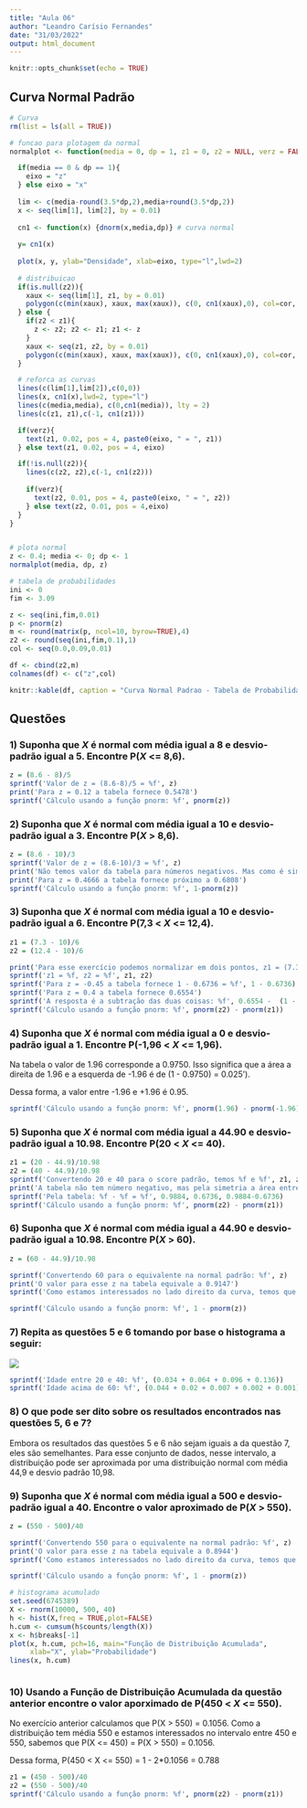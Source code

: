 ```yaml
---
title: "Aula 06"
author: "Leandro Carísio Fernandes"
date: "31/03/2022"
output: html_document
---
```


```r
knitr::opts_chunk$set(echo = TRUE)
```

## Curva Normal Padrão

```r
# Curva
rm(list = ls(all = TRUE))

# funcao para plotagem da normal
normalplot <- function(media = 0, dp = 1, z1 = 0, z2 = NULL, verz = FALSE, cor = "skyblue"){

  if(media == 0 & dp == 1){ 
    eixo = "z"
  } else eixo = "x"
  
  lim <- c(media-round(3.5*dp,2),media+round(3.5*dp,2))
  x <- seq(lim[1], lim[2], by = 0.01)
  
  cn1 <- function(x) {dnorm(x,media,dp)} # curva normal
  
  y= cn1(x)
  
  plot(x, y, ylab="Densidade", xlab=eixo, type="l",lwd=2)
  
  # distribuicao
  if(is.null(z2)){
    xaux <- seq(lim[1], z1, by = 0.01)
    polygon(c(min(xaux), xaux, max(xaux)), c(0, cn1(xaux),0), col=cor, border=cor)
  } else {
    if(z2 < z1){
      z <- z2; z2 <- z1; z1 <- z
    }
    xaux <- seq(z1, z2, by = 0.01)
    polygon(c(min(xaux), xaux, max(xaux)), c(0, cn1(xaux),0), col=cor, border=cor)
  }

  # reforca as curvas
  lines(c(lim[1],lim[2]),c(0,0))
  lines(x, cn1(x),lwd=2, type="l")
  lines(c(media,media), c(0,cn1(media)), lty = 2)
  lines(c(z1, z1),c(-1, cn1(z1)))

  if(verz){
    text(z1, 0.02, pos = 4, paste0(eixo, " = ", z1))  
  } else text(z1, 0.02, pos = 4, eixo)

  if(!is.null(z2)){
    lines(c(z2, z2),c(-1, cn1(z2)))
  
    if(verz){
      text(z2, 0.01, pos = 4, paste0(eixo, " = ", z2))  
    } else text(z2, 0.01, pos = 4,eixo)
  }
}


# plota normal
z <- 0.4; media <- 0; dp <- 1
normalplot(media, dp, z)

# tabela de probabilidades
ini <- 0
fim <- 3.09

z <- seq(ini,fim,0.01)
p <- pnorm(z)
m <- round(matrix(p, ncol=10, byrow=TRUE),4)
z2 <- round(seq(ini,fim,0.1),1)
col <- seq(0.0,0.09,0.01)

df <- cbind(z2,m)
colnames(df) <- c("z",col)

knitr::kable(df, caption = "Curva Normal Padrao - Tabela de Probabilidades P(Z <= z)")

```

## Questões

### 1) Suponha que ***X*** é normal com média igual a **8** e desvio-padrão igual a **5**. Encontre **P(*X* <= 8,6)**.

```r

z = (8.6 - 8)/5
sprintf('Valor de z = (8.6-8)/5 = %f', z)
print('Para z = 0.12 a tabela fornece 0.5478')
sprintf('Cálculo usando a função pnorm: %f', pnorm(z))
```


### 2) Suponha que ***X*** é normal com média igual a **10** e desvio-padrão igual a **3**. Encontre **P(*X* > 8,6)**.

```r

z = (8.6 - 10)/3
sprintf('Valor de z = (8.6-10)/3 = %f', z)
print('Não temos valor da tabela para números negativos. Mas como é simétrica, a P(X <= -a) = P(x > a) para a positivo.' )
print('Para z = 0.4666 a tabela fornece próximo a 0.6808')
sprintf('Cálculo usando a função pnorm: %f', 1-pnorm(z))

```


### 3) Suponha que ***X*** é normal com média igual a **10** e desvio-padrão igual a **6**. Encontre **P(7,3 < *X* <= 12,4)**.

```r
z1 = (7.3 - 10)/6
z2 = (12.4 - 10)/6

print('Para esse exercício podemos normalizar em dois pontos, z1 = (7.3 - 10)/6 e z2 = (12.4 - 10)/6')
sprintf('z1 = %f, z2 = %f', z1, z2)
sprintf('Para z = -0.45 a tabela fornece 1 - 0.6736 = %f', 1 - 0.6736)
sprintf('Para z = 0.4 a tabela fornece 0.6554')
sprintf('A resposta é a subtração das duas coisas: %f', 0.6554 -  (1 - 0.6736))
sprintf('Cálculo usando a função pnorm: %f', pnorm(z2) - pnorm(z1))

```

### 4) Suponha que ***X*** é normal com média igual a **0** e desvio-padrão igual a **1**. Encontre **P(-1,96 < *X* <= 1,96)**.

Na tabela o valor de 1.96 corresponde a 0.9750. Isso significa que a área a direita de 1.96 e a esquerda de -1.96 é de (1 - 0.9750) = 0.025').

Dessa forma, a valor entre -1.96 e +1.96 é 0.95.

```r
sprintf('Cálculo usando a função pnorm: %f', pnorm(1.96) - pnorm(-1.96))
```

### 5) Suponha que ***X*** é normal com média igual a **44.90** e desvio-padrão igual a **10.98**. Encontre **P(20 < *X* <= 40)**.


```r

z1 = (20 - 44.9)/10.98
z2 = (40 - 44.9)/10.98
sprintf('Convertendo 20 e 40 para o score padrão, temos %f e %f', z1, z2)
print('A tabela não tem número negativo, mas pela simetria a área entre -2.2677 e 0.4462 é igual a área entre 0.4462 e 2.2677')
sprintf('Pela tabela: %f - %f = %f', 0.9884, 0.6736, 0.9884-0.6736)
sprintf('Cálculo usando a função pnorm: %f', pnorm(z2) - pnorm(z1))

```


### 6) Suponha que ***X*** é normal com média igual a **44.90** e desvio-padrão igual a **10.98**. Encontre **P(*X* > 60)**.

```r

z = (60 - 44.9)/10.98

sprintf('Convertendo 60 para o equivalente na normal padrão: %f', z)
print('O valor para esse z na tabela equivale a 0.9147')
sprintf('Como estamos interessados no lado direito da curva, temos que calcular 1 - 0.9147 = %f', 1 - 0.9147)

sprintf('Cálculo usando a função pnorm: %f', 1 - pnorm(z))

```


### 7) Repita as questões 5 e 6 tomando por base o histograma a seguir:

![](IdadesParana2012.png)


```r

sprintf('Idade entre 20 e 40: %f', (0.034 + 0.064 + 0.096 + 0.136))
sprintf('Idade acima de 60: %f', (0.044 + 0.02 + 0.007 + 0.002 + 0.001))

```

### 8) O que pode ser dito sobre os resultados encontrados nas questões 5, 6 e 7?

Embora os resultados das questões 5 e 6 não sejam iguais a da questão 7, eles são semelhantes. Para esse conjunto de dados, nesse intervalo, a distribuição pode ser aproximada por uma distribuição normal com média 44,9 e desvio padrão 10,98. 

### 9) Suponha que ***X*** é normal com média igual a **500** e desvio-padrão igual a **40**. Encontre o valor aproximado de **P(*X* > 550)**.


```r

z = (550 - 500)/40

sprintf('Convertendo 550 para o equivalente na normal padrão: %f', z)
print('O valor para esse z na tabela equivale a 0.8944')
sprintf('Como estamos interessados no lado direito da curva, temos que calcular 1 - 0.8944 = %f', 1 - 0.8944)

sprintf('Cálculo usando a função pnorm: %f', 1 - pnorm(z))

```

```r
# histograma acumulado
set.seed(6745389)
X <- rnorm(10000, 500, 40)
h <- hist(X,freq = TRUE,plot=FALSE)
h.cum <- cumsum(h$counts/length(X))
x <- h$breaks[-1]
plot(x, h.cum, pch=16, main="Função de Distribuição Acumulada",
     xlab="X", ylab="Probabilidade")
lines(x, h.cum)



```

### 10) Usando a Função de Distribuição Acumulada da questão anterior encontre o valor aporximado de **P(450 < *X* <= 550)**.

No exercício anterior calculamos que P(X > 550) = 0.1056. Como a distribuição tem média 550 e estamos interessados no intervalo entre 450 e 550, sabemos que P(X <= 450) = P(X > 550) = 0.1056.

Dessa forma, P(450 < X <= 550) = 1 - 2*0.1056 = 0.788

```r
z1 = (450 - 500)/40
z2 = (550 - 500)/40
sprintf('Cálculo usando a função pnorm: %f', pnorm(z2) - pnorm(z1))

```

